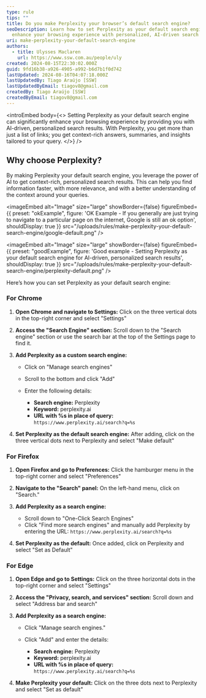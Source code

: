 ```yaml
---
type: rule
tips: ""
title: Do you make Perplexity your browser’s default search engine?
seoDescription: Learn how to set Perplexity as your default search engine and
  enhance your browsing experience with personalized, AI-driven search results.
uri: make-perplexity-your-default-search-engine
authors:
  - title: Ulysses Maclaren
    url: https://www.ssw.com.au/people/uly
created: 2024-08-15T22:30:02.000Z
guid: 9fd16b38-a926-4905-a992-b6d7b1f0d742
lastUpdated: 2024-08-16T04:07:18.000Z
lastUpdatedBy: Tiago Araújo [SSW]
lastUpdatedByEmail: tiagov8@gmail.com
createdBy: Tiago Araújo [SSW]
createdByEmail: tiagov8@gmail.com
---
```

<introEmbed
  body={<>
Setting Perplexity as your default search engine can significantly enhance your browsing experience by providing you with AI-driven, personalized search results. With Perplexity, you get more than just a list of links; you get context-rich answers, summaries, and insights tailored to your query.
  </>}
/>
## Why choose Perplexity?

By making Perplexity your default search engine, you leverage the power of AI to get context-rich, personalized search results. This can help you find information faster, with more relevance, and with a better understanding of the context around your queries.

<imageEmbed
  alt="Image"
  size="large"
  showBorder={false}
  figureEmbed={{
    preset: "okExample",
    figure: 'OK Example - If you generally are just trying to navigate to a particular page on the internet, Google is still an ok option',
    shouldDisplay: true
  }}
  src="/uploads/rules/make-perplexity-your-default-search-engine/google-default.png"
/>

<imageEmbed
  alt="Image"
  size="large"
  showBorder={false}
  figureEmbed={{
    preset: "goodExample",
    figure: 'Good example - Setting Perplexity as your default search engine for AI-driven, personalized search results',
    shouldDisplay: true
  }}
  src="/uploads/rules/make-perplexity-your-default-search-engine/perplexity-default.png"
/>

Here’s how you can set Perplexity as your default search engine:

### For Chrome

1. **Open Chrome and navigate to Settings:** Click on the three vertical dots in the top-right corner and select "Settings"
2. **Access the "Search Engine" section:** Scroll down to the "Search engine" section or use the search bar at the top of the Settings page to find it.
3. **Add Perplexity as a custom search engine:**

   * Click on "Manage search engines"
   * Scroll to the bottom and click "Add"
   * Enter the following details:

     * **Search engine:** Perplexity
     * **Keyword:** perplexity.ai
     * **URL with %s in place of query:** `https://www.perplexity.ai/search?q=%s`
4. **Set Perplexity as the default search engine:** After adding, click on the three vertical dots next to Perplexity and select "Make default"

### For Firefox

1. **Open Firefox and go to Preferences:** Click the hamburger menu in the top-right corner and select "Preferences"
2. **Navigate to the "Search" panel:** On the left-hand menu, click on "Search."
3. **Add Perplexity as a search engine:**

   * Scroll down to "One-Click Search Engines"
   * Click "Find more search engines" and manually add Perplexity by entering the URL: `https://www.perplexity.ai/search?q=%s`
4. **Set Perplexity as the default:** Once added, click on Perplexity and select "Set as Default"

### For Edge

1. **Open Edge and go to Settings:** Click on the three horizontal dots in the top-right corner and select "Settings"
2. **Access the "Privacy, search, and services" section:** Scroll down and select "Address bar and search"
3. **Add Perplexity as a search engine:**

   * Click "Manage search engines."
   * Click "Add" and enter the details:

     * **Search engine:** Perplexity
     * **Keyword:** perplexity.ai
     * **URL with %s in place of query:** `https://www.perplexity.ai/search?q=%s`
4. **Make Perplexity your default:** Click on the three dots next to Perplexity and select "Set as default"
